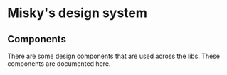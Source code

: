 
<Meta title="Components/Introduction" />

# Misky's design system

## Components

There are some design components that are used across the libs. These components are documented here.
